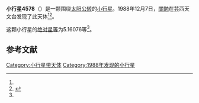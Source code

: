 {{Infobox planet
| bgcolour = #FFFFC0
| name = 4578 Kurashiki
| symbol = 
| image = 
| caption = 
| discovery = yes
| discovery_ref = 
| discoverer = [[關勉|關勉]]
| discovery_site = [[芸西天文台|芸西天文台]] 
| discovered = 1988年12月7日
| designations = yes
| mp_name = 
| named_after = 
| alt_names = 1988 XL1/ 1979 WK3 / 1979 YS6 / 1985 FT
| mp_category = [[主带小行星|主带小行星]]
| orbit_ref = <ref name="a">[http://ssd.jpl.nasa.gov/sbdb.cgi?sstr=4578 4578 Kurashiki] {{Wayback|url=http://ssd.jpl.nasa.gov/sbdb.cgi?sstr=4578 |date=20201124005827 }}，小行星數據庫瀏覽器（JPL Small-Body Database Browser）－[[美国国家航空航天局|美国国家航空航天局]]喷气推进实验室</ref>
| epoch = 2456400.5 (2013年4月18日更新)
| aphelion = {{convert|3.3759694|AU|km|3|abbr=on|lk=out}}
| perihelion = {{convert|2.0592448|AU|km|3|abbr=on}}
| semimajor = {{convert|2.7176071|AU|km|3|abbr=on}}
| eccentricity = 0.2422581
| period = 1636.358355 [[日|日]]<br />4.48[[儒略年|儒略年]]
| avg_speed = 
| inclination = 5.25812
| asc_node = 129.69932
| mean_anomaly = 
| arg_peri = 5.16076
| satellites = 
| physical_characteristics = yes
| dimensions = 
| mass = 
| density = 
| surface_grav = 
| escape_velocity = 
| sidereal_day = 
| axial_tilt = 
| pole_ecliptic_lat = 
| pole_ecliptic_lon = 
| albedo = 
| temperatures= 
| temp_name1 = 
| mean_temp_1 = 
| max_temp_1 = 
| temp_name2 = 
| max_temp_2 = 
| spectral_type = 
| abs_magnitude = 5.16076
}}

'''小行星4578'''（{{lang-en|4578 Kurashiki}}）是一颗围绕[[太阳|太阳]][[公转|公转]]的[[小行星|小行星]]。1988年12月7日，[[關勉|關勉]]在芸西天文台发现了此天体<ref name="a" /><ref>{{cite news|title=小行星列表|url=http://cfa-www.harvard.edu/iau/lists/NumberedMPs.txt|accessdate=2013-07-08|newspaper=哈佛大学|archive-date=2008-05-17|archive-url=https://web.archive.org/web/20080517010638/http://cfa-www.harvard.edu/iau/lists/NumberedMPs.txt|dead-url=no}}</ref>。

这颗小行星的[[绝对星等|绝对星等]]为5.16076等<ref name="a" />。

==参考文献==
{{reflist}}
{{Minor Planet Number|[[小行星4577|小行星4577]]|[[小行星4579|小行星4579]]}}

{{小天体}}

[[Category:小行星带天体|Category:小行星带天体]]
[[Category:1988年发现的小行星|Category:1988年发现的小行星]]

{{asteroid-stub}}
